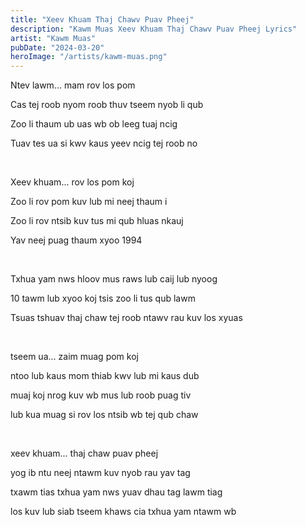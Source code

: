 ```yaml
---
title: "Xeev Khuam Thaj Chawv Puav Pheej"
description: "Kawm Muas Xeev Khuam Thaj Chawv Puav Pheej Lyrics"
artist: "Kawm Muas"
pubDate: "2024-03-20"
heroImage: "/artists/kawm-muas.png"
---
```


Ntev lawm... mam rov los pom

Cas tej roob nyom roob thuv tseem nyob li qub

Zoo li thaum ub uas wb ob leeg tuaj ncig

Tuav tes ua si kwv kaus yeev ncig tej roob no

<br />

Xeev khuam... rov los pom koj

Zoo li rov pom kuv lub mi neej thaum i

Zoo li rov ntsib kuv tus mi qub hluas nkauj

Yav neej puag thaum xyoo 1994

<br />

Txhua yam nws hloov mus raws lub caij lub nyoog

10 tawm lub xyoo koj tsis zoo li tus qub lawm

Tsuas tshuav thaj chaw tej roob ntawv rau kuv los xyuas

<br />

tseem ua... zaim muag pom koj

ntoo lub kaus mom thiab kwv lub mi kaus dub

muaj koj nrog kuv wb mus lub roob puag tiv

lub kua muag si rov los ntsib wb tej qub chaw

<br />

xeev khuam... thaj chaw puav pheej

yog ib ntu neej ntawm kuv nyob rau yav tag

txawm tias txhua yam nws yuav dhau tag lawm tiag

los kuv lub siab tseem khaws cia txhua yam ntawm wb
